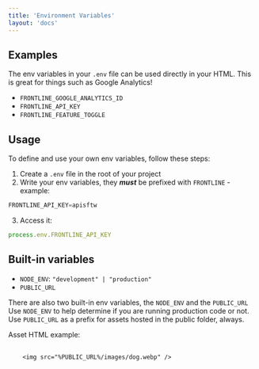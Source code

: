 ```yaml
---
title: 'Environment Variables'
layout: 'docs'
---
```


## Examples

The env variables in your `.env` file can be used directly in your HTML.
This is great for things such as Google Analytics!

- `FRONTLINE_GOOGLE_ANALYTICS_ID`
- `FRONTLINE_API_KEY`
- `FRONTLINE_FEATURE_TOGGLE`

## Usage

To define and use your own env variables, follow these steps:
1. Create a `.env` file in the root of your project
2. Write your env variables, they ***must*** be prefixed with `FRONTLINE` - example:
```javascript
FRONTLINE_API_KEY=apisftw
```
3. Access it:
```javascript
process.env.FRONTLINE_API_KEY
```

## Built-in variables

- `NODE_ENV`: `"development" | "production"`
- `PUBLIC_URL`

There are also two built-in env variables, the `NODE_ENV` and the `PUBLIC_URL`
Use `NODE_ENV` to help determine if you are running production code or not.
Use `PUBLIC_URL` as a prefix for assets hosted in the public folder, always.

Asset HTML example:
<pre>
  <code>
    &lt;img src="&#37;PUBLIC_URL&#37;/images/dog.webp" /&gt;
  </code>
</pre>
